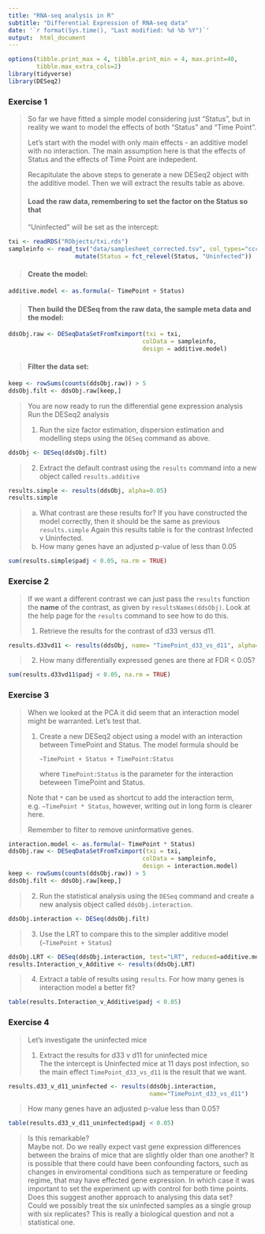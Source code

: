 ```yaml
---
title: "RNA-seq analysis in R"
subtitle: "Differential Expression of RNA-seq data"
date: '`r format(Sys.time(), "Last modified: %d %b %Y")`'
output:  html_document
---
```


```r
options(tibble.print_max = 4, tibble.print_min = 4, max.print=40, 
        tibble.max_extra_cols=2)
library(tidyverse)
library(DESeq2)
```

### Exercise 1

> So far we have fitted a simple model considering just "Status", but in reality 
> we want to model the effects of both "Status" and "Time Point".
> 
> Let's start with the model with only main effects - an additive model with no 
> interaction. The main assumption here is that the effects of Status and the
> effects of Time Point are indepedent.
> 
> Recapitulate the above steps to generate a new DESeq2 object with
> the additive model. Then we will extract the results table as above.
> 
> #### Load the raw data, remembering to set the factor on the Status so that
> "Uninfected" will be set as the intercept:    
>   
```r
txi <- readRDS("RObjects/txi.rds")
sampleinfo <- read_tsv("data/samplesheet_corrected.tsv", col_types="cccc") %>% 
                   mutate(Status = fct_relevel(Status, "Uninfected"))
```
> 
> #### Create the model:
> 
```r
additive.model <- as.formula(~ TimePoint + Status)
```
> 
> #### Then build the DESeq from the raw data, the sample meta data and the model:
> 
```r
ddsObj.raw <- DESeqDataSetFromTximport(txi = txi,
                                      colData = sampleinfo,
                                      design = additive.model)
```
> 
> #### Filter the data set:
>
```r
keep <- rowSums(counts(ddsObj.raw)) > 5
ddsObj.filt <- ddsObj.raw[keep,]
```
>
> You are now ready to run the differential gene expression analysis
> Run the DESeq2 analysis
> 
> 1. Run the size factor estimation, dispersion estimation and modelling steps 
> using the `DESeq` command as above. 
>
```r
ddsObj <- DESeq(ddsObj.filt)
```

> 
> 2. Extract the default contrast using the `results` command into a new object 
> called `results.additive`
>
```r
results.simple <- results(ddsObj, alpha=0.05)
results.simple
```
>
> a) What contrast are these results for? If you have constructed the model 
>    correctly, then it should be the same as previous `results.simple`
Again this results table is for the contrast Infected v Uninfected.
> b) How many genes have an adjusted p-value of less than 0.05
```r
sum(results.simple$padj < 0.05, na.rm = TRUE)
```


### Exercise 2

> If we want a different contrast we can just pass the `results` function the 
> **name** of the contrast, as given by `resultsNames(ddsObj)`.
> Look at the help page for the `results` command to see how to do this.
>
> 1. Retrieve the results for the contrast of d33 versus d11. 
```r
results.d33vd11 <- results(ddsObj, name= "TimePoint_d33_vs_d11", alpha=0.05)
```

> 2. How many differentially expressed genes are there at FDR < 0.05?
```r
sum(results.d33vd11$padj < 0.05, na.rm = TRUE)
```

### Exercise 3
>
> When we looked at the PCA it did seem that an interaction model might be
> warranted. Let's test that.  
>  
> 1. Create a new DESeq2 object using a model with an interaction between 
>    TimePoint and Status. The model formula should be 
>
>    `~TimePoint + Status + TimePoint:Status`
>
>    where `TimePoint:Status` is the parameter for the interaction beteween 
>    TimePoint and Status.
>
> Note that `*` can be used as shortcut to add the interaction term,
> e.g. `~TimePoint * Status`, however, writing out in long form is clearer here.
>
> Remember to filter to remove uninformative genes.
>
```r
interaction.model <- as.formula(~ TimePoint * Status)
ddsObj.raw <- DESeqDataSetFromTximport(txi = txi,
                                      colData = sampleinfo,
                                      design = interaction.model)
keep <- rowSums(counts(ddsObj.raw)) > 5
ddsObj.filt <- ddsObj.raw[keep,]
```
> 2. Run the statistical analysis using the `DESeq` command and create a new
>    analysis object called `ddsObj.interaction`.
```r
ddsObj.interaction <- DESeq(ddsObj.filt)
```
> 3. Use the LRT to compare this to the simpler additive model 
>    (`~TimePoint + Status`)
```r
ddsObj.LRT <- DESeq(ddsObj.interaction, test="LRT", reduced=additive.model)
results.Interaction_v_Additive <- results(ddsObj.LRT)
```
> 4. Extract a table of results using `results`. 
> For how many genes is interaction model a better fit?  
```r
table(results.Interaction_v_Additive$padj < 0.05)
```

### Exercise 4
>
> Let's investigate the uninfected mice
>  
> 1. Extract the results for d33 v d11 for uninfected mice  
The the intercept is Uninfected mice at 11 days post infection, so the main 
effect `TimePoint_d33_vs_d11` is the result that we want.
```r
results.d33_v_d11_uninfected <- results(ddsObj.interaction, 
                                        name="TimePoint_d33_vs_d11")
```
> How many genes have an adjusted p-value less than 0.05?  
```r
table(results.d33_v_d11_uninfected$padj < 0.05)
```
> Is this remarkable?  
Maybe not. Do we really expect vast gene expression differences between the 
brains of mice that are slightly older than one another? It is possible that 
there could have been confounding factors, such as changes in enviromental 
conditions such as temperature or feeding regime, that may have effected gene
expression. In which case it was important to set the experiment up with 
control for both time points.
> Does this suggest another approach to analysing this data set?   
Could we possibly treat the six uninfected samples as a single group with
six replicates? This is really a biological question and not a statistical one.